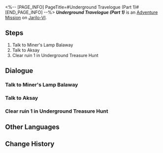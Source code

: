<%-- [PAGE_INFO]
PageTitle=#Underground Travelogue (Part 1)#
[END_PAGE_INFO] --%>
{{Stub|Dialogue.}}
{{Mission Infobox
|id            = 8012101
|title         = 
|image         = <!--Mission Underground Travelogue (Part 1).png-->
|type          = Adventure
|event_name    = 
|chapter       = 
|requirements  = 
* [[Trailblaze Mission]] ''[[Silent Galaxy]]'' completed
* Reach [[Trailblaze Level]] 21
|summary       = <!--official mission summary from Fate's Atlas-->
|characters    = Aksay; Balaway; Trailblazer
|startLocation = [[Jarilo-VI]] - [[Boulder Town]]
|world         = Jarilo-VI
|area          = Boulder Town
|prev          = 
|next          = Underground Travelogue (Part 2)
|exp           = 
|credits       = 10000
|stellarJade   = 
|other         = {{Card List|}}
}}
'''''Underground Travelogue (Part 1)''''' is an [[Adventure Mission]] on [[Jarilo-VI]].

==Steps==
# Talk to Miner's Lamp Balaway
# Talk to Aksay
# Clear ruin 1 in Underground Treasure Hunt

<!--
==Gameplay Notes==

--><!--
==Trial Character==

-->
==Dialogue==
{{Stub Dialogue}}
===Talk to Miner's Lamp Balaway===
{{Mission Description|type=adventure|location=Boulder Town|It is said that the relic appraiser Miner's Lamp Balaway suddenly reappeared recently. Go to Boulder Town to find out what happened to him.}}
{{Dialogue Start}}
:{{tx}}
{{Dialogue End}}

===Talk to Aksay===
{{Mission Description|type=adventure|location=Great Mine|update|It is rumored that there are ancient ruins with buried treasures in Belobog. Go to the Great Mine to get some clues about the ruins.}}
{{Dialogue Start}}
:{{tx}}
{{Dialogue End}}

===Clear ruin 1 in Underground Treasure Hunt===
{{Mission Description|type=adventure|location=Great Mine|update|Aksay is taking you into an ancient ruin. Begin your treasure hunting journey!}}
{{Dialogue Start}}
:{{tx}}
{{Dialogue End}}

==Other Languages==
{{Other Languages
|en   = Underground Travelogue (Part 1)
|zhs  = 地城游记•其一
|zht  = 地城遊記•其一
|ja   = 地下遺跡探遊記・一
|ko   = 지하 여행기•1
|es   = Diario de un viaje subterráneo&nbsp;I
|fr   = Voyage au centre de la terre (partie&nbsp;1)
|ru   = Путевые записки из-под земли I
|th   = บันทึกการเดินทางในเมืองใต้ดิน 1
|vi   = Du Ký Thành Ngầm 1
|de   = Untergrund-Reisebericht (Teil 1)
|id   = Catatan Perjalanan Bawah Tanah (Bagian 1)
|pt   = Diário de Viagem do Subterrâneo (Parte 1)
}}

==Change History==
{{Change History|1.2}}
